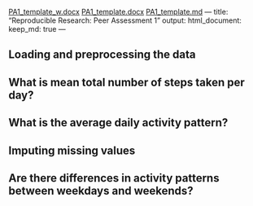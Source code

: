 [PA1_template_w.docx](https://github.com/DMbewe/RepData_PeerAssessment1/files/7117832/PA1_template_w.docx)
[PA1_template.docx](https://github.com/DMbewe/RepData_PeerAssessment1/files/7117825/PA1_template.docx)
[PA1_template.md](https://github.com/DMbewe/RepData_PeerAssessment1/files/7117752/PA1_template.md)
---
title: "Reproducible Research: Peer Assessment 1"
output: 
  html_document:
    keep_md: true
---


## Loading and preprocessing the data



## What is mean total number of steps taken per day?



## What is the average daily activity pattern?



## Imputing missing values



## Are there differences in activity patterns between weekdays and weekends?
